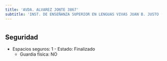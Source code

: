 ```yaml
---
title: 'AVDA. ALVAREZ JONTE 3867'
subtitle: 'INST. DE ENSEÑANZA SUPERIOR EN LENGUAS VIVAS JUAN B. JUSTO (ANEXO)'
---
```


#


## Seguridad

*  Espacios seguros: 1 - Estado: Finalizado 
    + Guardia física: NO



